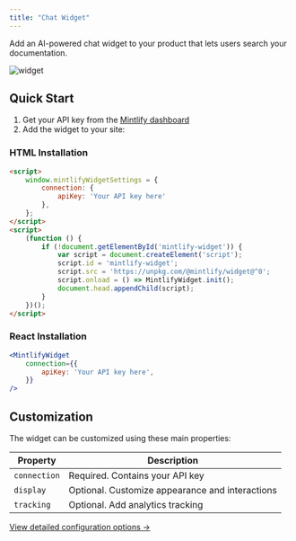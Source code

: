 ```yaml
---
title: "Chat Widget"
---
```


Add an AI-powered chat widget to your product that lets users search your documentation.

![widget](https://mintlify-assets.b-cdn.net/widget/hero.webp)

## Quick Start

1. Get your API key from the [Mintlify dashboard](https://dashboard.mintlify.com/chat/widget-auth)
2. Add the widget to your site:

### HTML Installation
```html
<script>
    window.mintlifyWidgetSettings = {
        connection: {
            apiKey: 'Your API key here'
        },
    };
</script>
<script>
    (function () {
        if (!document.getElementById('mintlify-widget')) {
            var script = document.createElement('script');
            script.id = 'mintlify-widget';
            script.src = 'https://unpkg.com/@mintlify/widget@^0';
            script.onload = () => MintlifyWidget.init();
            document.head.appendChild(script);
        }
    })();
</script>
```

### React Installation
```jsx
<MintlifyWidget
    connection={{
        apiKey: 'Your API key here',
    }}
/>
```

## Customization

The widget can be customized using these main properties:

| Property    | Description                                         |
|------------|-----------------------------------------------------|
| `connection` | Required. Contains your API key                     |
| `display`    | Optional. Customize appearance and interactions     |
| `tracking`   | Optional. Add analytics tracking                    |

[View detailed configuration options →](https://mintlify.com/docs/widget/configuration)